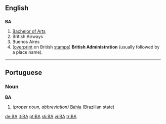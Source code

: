 {{see|ba|Ba|bá|bā}}

==English==

==={{initialism}}===
'''BA'''

#[[Bachelor of Arts]]
#British Airways
#Buenos Aires
#([[overprint]] on British [[stamp]]s) '''British Administration''' (usually followed by a place name).
----

==Portuguese==
===Noun===
'''BA'''
#''(proper noun, abbreviation)'' [[Bahia]] (Brazilian state)

[[de:BA]]
[[it:BA]]
[[pt:BA]]
[[sk:BA]]
[[vi:BA]]
[[tr:BA]]